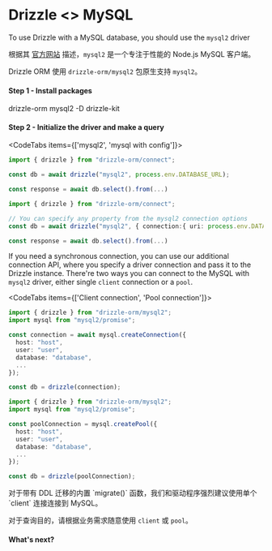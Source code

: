 
# Drizzle \<\> MySQL

To use Drizzle with a MySQL database, you should use the `mysql2` driver

根据其 [官方网站](https://github.com/sidorares/node-mysql2) 描述，`mysql2` 是一个专注于性能的 Node.js MySQL 客户端。

Drizzle ORM 使用 `drizzle-orm/mysql2` 包原生支持 `mysql2`。

#### Step 1 - Install packages
<Npm>
drizzle-orm mysql2
-D drizzle-kit
</Npm>

#### Step 2 - Initialize the driver and make a query
<CodeTabs items={['mysql2', 'mysql with config']}>
```typescript copy
import { drizzle } from "drizzle-orm/connect";

const db = await drizzle("mysql2", process.env.DATABASE_URL);

const response = await db.select().from(...)
```
```typescript copy
import { drizzle } from "drizzle-orm/connect";

// You can specify any property from the mysql2 connection options
const db = await drizzle("mysql2", { connection:{ uri: process.env.DATABASE_URL }});

const response = await db.select().from(...)
```
</CodeTabs>

If you need a synchronous connection, you can use our additional connection API, where you specify a driver connection and pass it to the Drizzle instance.
There're two ways you can connect to the MySQL with `mysql2` driver, either single `client` connection or a `pool`.

<CodeTabs items={['Client connection', 'Pool connection']}>
  ```typescript copy
  import { drizzle } from "drizzle-orm/mysql2";
  import mysql from "mysql2/promise";

  const connection = await mysql.createConnection({
    host: "host",
    user: "user",
    database: "database",
    ...
  });

  const db = drizzle(connection);
  ```
  ```typescript copy
  import { drizzle } from "drizzle-orm/mysql2";
  import mysql from "mysql2/promise";

  const poolConnection = mysql.createPool({
    host: "host",
    user: "user",
    database: "database",
    ...
  });

  const db = drizzle(poolConnection);
  ```
</CodeTabs>

<Callout type="warning" emoji="⚙️">
对于带有 DDL 迁移的内置 `migrate()` 函数，我们和驱动程序强烈建议使用单个 `client` 连接连接到 MySQL。

对于查询目的，请根据业务需求随意使用 `client` 或 `pool`。
</Callout>

#### What's next?

<WhatsNextPostgres/>